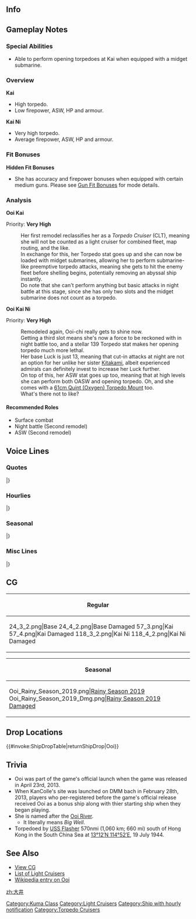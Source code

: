 ==Info==
{{KanmusuInfo|ID=019}}
{{KanmusuInfo|ID=097}}
{{KanmusuInfo|ID=114}}

==Gameplay Notes==
===Special Abilities===
* Able to perform opening torpedoes at Kai when equipped with a midget submarine.

===Overview===
'''Kai'''
* High torpedo.
* Low firepower, ASW, HP and armour.

'''Kai Ni'''
* Very high torpedo.
* Average firepower, ASW, HP and armour.

===Fit Bonuses===
{{:{{BASEPAGENAME}}/Equipment Bonuses}}
{{clear}}

'''Hidden Fit Bonuses'''
* She has accuracy and firepower bonuses when equipped with certain medium guns. Please see [[Gun Fit Bonuses]] for mode details.

===Analysis===
'''Ooi Kai'''

Priority: '''Very High'''

:Her first remodel reclassifies her as a ''Torpedo Cruiser'' (CLT), meaning she will not be counted as a light cruiser for combined fleet, map routing, and the like.
:In exchange for this, her Torpedo stat goes up and she can now be loaded with midget submarines, allowing her to perform submarine-like preemptive torpedo attacks, meaning she gets to hit the enemy fleet before shelling begins, potentially removing an abyssal ship instantly.
:Do note that she can't perform anything but basic attacks in night battle at this stage, since she has only two slots and the midget submarine does not count as a torpedo.


'''Ooi Kai Ni'''

Priority: '''Very High'''

:Remodeled again, Ooi-chi really gets to shine now.
:Getting a third slot means she's now a force to be reckoned with in night battle too, and a stellar 139 Torpedo stat makes her opening torpedo much more lethal.
:Her base Luck is just 13, meaning that cut-in attacks at night are not an option for her unlike her sister [[Kitakami]], albeit experienced admirals can definitely invest to increase her Luck further.
:On top of this, her ASW stat goes up too, meaning that at high levels she can perform both OASW and opening torpedo. Oh, and she comes with a [[61cm Quint (Oxygen) Torpedo Mount]] too.
:What's there not to like?



====Recommended Roles====
* Surface combat
* Night battle (Second remodel)
* ASW (Second remodel)

==Voice Lines==
===Quotes===
{{ShipquoteHeader}}
{{ShipquoteKai
|scenario = Introduction
|origin = こんにちはー。軽巡洋艦、大井です。どうぞ、よろしくお願い致しますね。
|translation = Hello~ I'm the light cruiser, Ooi. I ask that you please take good care of me.
|audio = Ooi-Introduction.ogg
}}
{{ShipquoteKai
|scenario = Introduction
|kai = yes
|origin = 重雷装艦、大井です。ところで…北上さんはどこかしら。
|translation = I'm the torpedo cruiser, Ooi.By the way... where is Kitakami-san? <ref>The term she uses "重雷装艦", literally translates to 'ship heavily equipped with torpedoes'.</ref>
|audio = OoiKai-Introduction.ogg
}}
{{ShipquoteKai
|scenario = Library
|origin = 球磨型軽巡洋艦の４番艦、大井よ。神戸生まれなの。
平時は海軍兵学校練習艦として活躍したのよ？
もちろん、真打ちは、重雷装艦へのモデルチェンジよね？頑張るわ！
|translation = I'm the 4th ship of the Kuma-class light cruisers, Ooi. I was born in Kobe.
During peacetime I was a training ship at the Imperial Japanese Navy Academy you know?
Or course, my highlight is the mode change to a torpedo cruiser you know? I'll do my best!
|audio = Ooi-Library.ogg
}}
{{ShipquoteKai
|scenario = Library
|kai = yes
|origin = 重雷装艦バージョンの大井です。
圧倒的な水雷戦力を期待されたけど、出番がなかなかなかったの。
今度は活躍して見せるわ。みていてね！
|translation = I'm Ooi, now in torpedo cruiser version.
I was expecting to use my overwhelming torpedo armanent but I never got the chance.<ref>Due to advances in naval aviation and submarine warfare, torpedoes were harder to use because they would get spotted and give targets time to evade.</ref>
This time I'll show you my best. Just watch!
|audio = OoiKai-Library.ogg
}}
{{ShipquoteKai
|scenario = Secretary 1
|origin = 演習ですか？
|translation = An exercise?
|audio = Ooi-Secretary_1.ogg
}}
{{ShipquoteKai
|scenario = Secretary 1
|kai = yes
|origin = あの…魚雷撃ちますよ？
|translation = Ummm... I'll launch my torpedoes you know?
|audio = OoiKai-Secretary_1.mp3
}}
{{ShipquoteKai
|scenario = Secretary 1
|kai2 = yes
|origin = あの…魚雷撃ちますよ？いいですね？
|translation = Ummm... I'll launch my torpedoes you know? That's fine right?
|audio = OoiKaiNi-Secretary_1.mp3
}}
{{ShipquoteKai
|scenario = Secretary 2
|origin = 北上さん、大丈夫かな…
|translation = I wonder if Kitakami-san is doing well...
|audio = Ooi-Secretary_2.ogg
}}
{{ShipquoteKai
|scenario = Secretary 3
|origin = 提督？この手はなんですか？何かの演習ですか？撃ってもいいですか？
|translation = Admiral? What are you doing with your hands? Is this an exercise? Can I shoot you?
|audio = Ooi-Secretary_3.ogg
}}
{{ShipquoteKai
|scenario = Secretary 3
|kai = yes
|origin = 提督も気になります？そう、足にいっぱい付いたんですよ！…って、触りすぎなので。提督に20発、撃っていいですか？
|translation = Are you interested too, Admiral? Yup, I got lots attached to my legs! ...Hey, you're touching too much. Can I just launch 20 at you, Admiral? 
|audio = OoiKai-Secretary_3.ogg
}}
{{ShipquoteKai
|scenario = Secretary Idle
|origin = 北上さん大丈夫かな、私がいないと心配だな。うん、心配……きっと、そう、きっと何か起きてる！私、行かなきゃ！
|translation = I wonder if Kitakami-san is doing well, I'm worried when I'm not there with her. Yup, I'm worried... There's absolutely, definitely something going on! I have to go!
|audio = Ooi-Idle.mp3
}}
{{ShipquoteKai
|scenario = Secretary (Married)
|origin = 提督？他の子がどうしたって？え、違う？ふーん、ならいいの、なら…
|translation = Admiral? What about the other girls? Eh, that's not it? Humph, that's fine then...
|audio = Ooi-Secretary_Married.mp3
}}
{{ShipquoteKai
|scenario = Wedding
|origin = 北上さん！なんだ提督なの？あ、いえ、いいんですけど。はい、提督も愛してます！
|translation =Kitakami-san! Oh it's just you, Admiral? Ah, no, that's fine. Yes, I love you too, Admiral!
|audio = Ooi-Wedding.ogg
}}
{{ShipquoteKai
|scenario = Wedding
|kai = yes
|origin = たった二人の重雷装艦、私を選んでいいの？…私を裏切ったら海に沈めるけどね…
|translation = Is it fine to pick me out of the two torpedo cruisers? ...I'll drown you in the sea if you betray me alright...
|audio = OoiKai-Wedding.mp3
}}
{{ShipquoteKai
|scenario = Player's Score
|origin = 提督にお知らせが来ています。
|translation = There's a notification for you, Admiral.
|audio = Ooi-Looking_At_Scores.ogg
}}
{{ShipquoteKai
|scenario = Player's Score
|kai = yes
|origin = 提督にお知らせみたいです。
|translation = Looks like there's a notification for you, Admiral.
|audio = OoiKai-Looking_At_Scores.ogg
}}
{{ShipquoteKai
|scenario = Player's Score
|kai2 = yes
|origin = 情報を確認するのですね、提督。
|translation = You want to review the intelligence right, Admiral?
|audio = OoiKai2-Looking_At_Scores.ogg
}}
{{ShipquoteKai
|scenario = Joining the Fleet
|origin = 大井、水雷戦隊、出撃します。
|translation = Ooi, torpedo squadron, sortieing.
|audio = Ooi-Joining_A_Fleet.ogg
}}
{{ShipquoteKai
|scenario = Joining the Fleet
|kai = yes
|origin = 重雷装艦大井、出撃します！
|translation = Torpedo cruiser Ooi, sortieing!
|audio = OoiKai-Joining_A_Fleet.ogg
}}
{{ShipquoteKai
|scenario = Equipment 1
|origin = ふふっ…ちょっと嬉しい。
|translation = Fufu~...I'm a bit happy.
|audio = Ooi-Equipment_1.ogg
}}
{{ShipquoteKai
|scenario = Equipment 1
|kai = yes
|origin = 九三式酸素魚雷って…冷たくて、素敵♪
|translation = The Type 93 Oxygen Torpedoes are... cold and amazing♪
|audio = OoiKai-Equipment_1.ogg
}}
{{ShipquoteKai
|scenario = Equipment 2
|origin = あの…他の艦も強くしてあげて。
|translation = Ummm... Please make another ship stronger too.
|audio = Ooi-Equipment_2.ogg
}}
{{ShipquoteKai
|scenario = Equipment 2
|kai = yes
|origin = この魚雷火力、上手く使って欲しいな。
|translation = It'd be nice if I could use the power of these torpedoes properly.
|audio = OoiKai-Equipment_2.ogg
}}
{{ShipquoteKai
|scenario = Equipment 2
|kai2 = yes
|origin = ふっふっふ…誰も私たちの前を遮れないわ。…あら、肩に糸屑が。はい、大丈夫です。
|translation = Fufufu... I won't let anyone interrupt us like last time... Oh, there's some lint on my shoulder. Yes, I'm fine now.
|audio = OoiKai2-Equipment_2.ogg
}}
{{ShipquoteKai
|scenario = Equipment 3
|origin = まあ、いいかな。
|translation = Well, this is fine.
|audio = Ooi-Equipment_3.ogg
}}
{{ShipquoteKai
|scenario = Equipment 3
|kai = yes
|origin = 北上さんがいいって言うなら…
|translation = If you say it's fine, Kitakami-san...
|audio = OoiKai-Equipment_3.ogg
}}
{{ShipquoteKai
|scenario = Equipment 3
|kai2 = yes
|origin = まあまあ、かな？
|translation = Still not enough I guess?
|audio = OoiKai2-Equipment_3.ogg
}}
{{ShipquoteKai
|scenario = Supply
|origin = そう、燃料と酸素魚雷を満載してね。ふふふ、これでまた、戦えます。
|translation = I see, I'm fully loaded with fuel and oxygen torpedoes huh. Fufu, I can continue to fight with this.
|audio = Ooi-Supply.mp3
}}
{{ShipquoteKai
|scenario = Docking (Minor Damage)
|origin = はい、少し休んできますね。
|translation = Yes, I'm going to rest for a while.
|audio = Ooi-Docking_Minor.ogg
}}
{{ShipquoteKai
|scenario = Docking (Minor Damage)
|kai = yes
|origin = 入渠も北上さんと一緒だったら楽しのに…
|translation = I was looking forwards to entering the docks with Kitakami-san...
|audio = OoiKai-Docking_Minor.mp3
}}
{{ShipquoteKai
|scenario = Docking (Major Damage)
|origin = ちっ、なんて指揮…あっいえ、なんでもありませーん。うふふっ。
|translation = Tch, what kind of orders are... Ah, no, it's nothing. Ufufufu~
|audio = Ooi-Docking_Major.ogg
}}
{{ShipquoteKai
|scenario = Docking (Major Damage)
|kai = yes
|origin = 作戦が悪いのよ……あっ！いえ、私が至らなくてごめんなさい。
|translation = That strategy was terrible... Ah! No, I'm sorry I wasn't good enough.
|audio = OoiKai-Docking_Major.ogg
}}
{{ShipquoteKai
|scenario = Docking (Major Damage)
|kai2 = yes
|origin = 完全に作戦が悪いのよ…あっ…いいえ、私がいつも至らなくて、ごめんなさい…
|translation = It's definitely because it was a terrible strategy... Ah... No, I'm sorry I'm never good enough...
|audio = OoiKai2-Docking_Major.ogg
}}
{{ShipquoteKai
|scenario = Construction
|origin = 嬉しいっ、新しい仲間が到着しました！
|translation = I'm happy, a new comrade has arrived!
|audio = Ooi-Construction.ogg
}}
{{ShipquoteKai
|scenario = Construction
|kai = yes
|origin = 新しい仲間が艦隊に加わりました。
|translation = A new comrade has joined the fleet.
|audio = OoiKai-Construction.ogg
}}
{{ShipquoteKai
|scenario = Construction
|kai2 = yes
|origin = え？新しい艦？…ちっ、また邪魔な子が…いえ、なんでもないの。
|translation = Eh? A new ship? ...Tch, yet another girl to get in the way... No, it's nothing.
|audio = OoiKai2-Construction.ogg
}}
{{ShipquoteKai
|scenario = Returning from Sortie
|origin = 艦隊が帰投しました。みんなお疲れ様。
|translation = The fleet has returned to port. Good work, everyone.
|audio = Ooi-Returning_From_Sortie.ogg
}}
{{ShipquoteKai
|scenario = Returning from Sortie
|kai = yes
|origin = 艦隊が作戦終了です。おつかれさまね。
|translation = The fleet has finished the operation. Good work.
|audio = OoiKai-Returning_From_Sortie.ogg
}}
{{ShipquoteKai
|scenario = Starting a Sortie
|origin = 大井、出ます！みんな、遅れないで！
|translation = Ooi, setting off! Don't fall behind, everyone!
|audio = Ooi-Starting_A_Sortie.ogg
}}
{{ShipquoteKai
|scenario = Starting a Sortie
|kai = yes
|origin = さあ、酸素魚雷を撃ちまくりに出撃よ！
|translation = Now, let's go on a sortie to launch oxygen torpedo barrages!
|audio = OoiKai-Starting_A_Sortie.ogg
}}
{{ShipquoteKai
|scenario = Starting a Sortie
|kai2 = yes
|origin = さあ、冷たくて素敵な酸素魚雷、本当の力を叩きつけてやるのよ！
|translation = Now, it's time to bring out the true power of these cold and amazing oxygen torpedoes!
|audio = OoiKai2-Starting_A_Sortie.ogg
}}
{{ShipquoteKai
|scenario = Starting a Battle
|origin = 私、砲雷撃戦って聞くと…燃えちゃいます。<ref>Returns to this line on Kai Ni.</ref>
|translation = I get fired up... when I hear that it's time for combat.
|audio = Ooi-Battle_Start.ogg
}}
{{ShipquoteKai
|scenario = Starting a Battle
|kai = yes
|origin = さあ、いっくわよー！
|translation = Now, follow me~!
|audio = OoiKai-Battle_Start.ogg
}}
{{ShipquoteKai
|scenario = Attack
|origin = そうね…もう遅いわよ…
|translation = That's right... it's too late for you...
|audio = Ooi-Attack.ogg
}}
{{ShipquoteKai
|scenario = Attack
|kai = yes
|origin = 酸素魚雷、20発、発射です！
|translation = Launching 20 oxygen torpedoes!
|audio = OoiKai-Attack.ogg
}}
{{ShipquoteKai
|scenario = Attack
|kai2 = yes
|origin = 海の藻屑となりなさいな！
|translation = Go become food for the fishes!<ref>海の藻屑 literally means "a watery grave".</ref>
|audio = OoiKai2-Attack.ogg
}}
{{ShipquoteKai
|scenario = Night Battle Attack
|origin = 海の藻屑となりなさいな！
|translation = Go become food for the fishes!
|audio = Ooi-Night_Attack.ogg
}}
{{ShipquoteKai
|scenario = Night Battle Attack
|kai = yes
|origin = 九三式酸素魚雷やっちゃってよ！
|translation = Lanching Type 93 Oxygen Torpedoes!
|audio = OoiKai-Night_Attack.ogg
}}
{{ShipquoteKai
|scenario = Night Battle
|origin = 北上さんを傷つけるの……誰？
|translation = Who is... the one who hurt Kitakami-san?
|audio = Ooi-Night_Battle.ogg
}}
{{ShipquoteKai
|scenario = MVP
|origin = あら？私？うふふっ、悪い気持ちじゃないわね。また頑張りますっ！
|translation = Oh? Me? Ufufu~ this feeling is not bad. I'll continue to do my best~!
|audio = Ooi-MVP.ogg
}}
{{ShipquoteKai
|scenario = MVP
|kai2 = yes
|origin = 私ですかぁ？いやだ、困ってしまいますぅ♪って、あれ、北上さん…？今の、北上さんは見ててくれたの！？ねぇ！？
|translation = Me? Oh no, how embarrassing♪ Hey, wha, Kitakami-san...? Was Kitakami-san looking at me just now!? Hey!?
|audio = OoiKai2-MVP.ogg
}}
{{ShipquoteKai
|scenario = Minor Damage 1
|origin = うぁあぁぁっ
|translation = Whoaaaaa
|audio = Ooi-Minor_Damage_1.ogg
}}
{{ShipquoteKai
|scenario = Minor Damage 1
|kai = yes
|origin = やだ、痛いじゃない！
|translation = Oh no, this hurts!
|audio = OoiKai-Minor_Damage_1.ogg
}}
{{ShipquoteKai
|scenario = Minor Damage 2
|origin = うっぅん、痛いったら
|translation = Yeah, that hurt.
|audio = Ooi-Minor_Damage_2.ogg
}}
{{ShipquoteKai
|scenario = Minor Damage 2
|kai = yes
|origin = ふんっ、もう…もう怒ったわ！
|translation = Humph, I... I'm angry now!
|audio = OoiKai-Minor_Damage_2.ogg
}}
{{ShipquoteKai
|scenario = Major Damage
|origin = やられちゃった…？修理しなくちゃ。
|translation = They got me...? I need to go get repaired.
|audio = Ooi-Major_Damage.ogg
}}
{{ShipquoteKai
|scenario = Major Damage
|kai = yes
|origin = やだ！？魚雷発射管がボロボロじゃない！
|translation = No!? My torpedo launchers are all battered!
|audio = OoiKai-Major_Damage.ogg
}}
{{ShipquoteKai
|scenario = Sunk
|origin = 敵艦隊、かなり削ってやれた…？そう…ならいいわ…沈んであげる。
|translation = Did I manage to whittle down the enemy fleet...? I see... that's good then... I can sink now.<ref>The intended role of torpedo cruisers was to soften up the enemy before other surface combatants engaged to finish them off.</ref>
|audio = Ooi-Sunk.ogg
}}
{{ShipquoteKai
|scenario = Sunk
|kai = yes
|origin = 重雷装艦として、沈むのも悪くはないか…
|translation = It's not bad sinking as a torpedo cruiser...
|audio = OoiKai-Sunk.ogg
}}
|} <references/>

{{clear}}

===Hourlies===
{{ShipquoteHeader | type = hourly}}
{{ShipquoteKai
|scenario = 00:00 
|origin = 丁度0時を回ったところです、提督。夜更け、ですね。
|translation = It just turned exactly 12 o'clock, Admiral. It's late at night huh.
|audio = Ooi-00.ogg
}}
{{ShipquoteKai
|scenario = 01:00 
|origin = 現在時刻、マルヒトマルマル。え？硬い、ですか？そ、そうですか…。
|translation = The time is now 0100. Eh? Too formal? I-I see...
|audio = Ooi-01.ogg
}}
{{ShipquoteKai
|scenario = 02:00 
|origin = 現在時……あ、いえ。マルフタマルマルです？提督、こんな感じならどうですか？
|translation = The time... Ah, No. It's 0200? How was that, Admiral?
|audio = Ooi-02.ogg
}}
{{ShipquoteKai
|scenario = 03:00 
|origin = マルサンマルマル…まったく煩いわね、時報の言い方なんて細かいことを…いえっ、マルサンマルマル、です！
|translation = 0300... I swear it's so annoying how you nitpick the way I tell the time... No, it's 0300!
|audio = Ooi-03.ogg
}}
{{ShipquoteKai
|scenario = 04:00 
|origin = マルヨン、マルマルです…提督？提督ー？寝たのかしら。…これはチャンスだわ！
|translation = It's 0400... Admiral? Admiral~? I wonder if he's asleep. ...This is my chance!
|audio = Ooi-04.ogg
}}
{{ShipquoteKai
|scenario = 05:00 
|origin = マルゴーマルマルっ。北上さんの所に行かなくては！！そうよ、きっと困ってるに決まっているの!北上さぁああああああん！！
|translation = 0500. I have to go to Kitakami-san's side! That's right, she is always troubled! Kitakami-saaaaaaaaan!!
|audio = Ooi-05.ogg
}}
{{ShipquoteKai
|scenario = 06:00 
|origin = マルロクマルマル！北上さん、大丈夫っ、無事！？だ、大丈夫のようね…えっ？この包丁？あ、朝ごはんの……
|translation = 0600! Are you alright, Kitakami-san? Are you safe!? S-so you are fine... Eh? This knife? I-I was making breakfast...
|audio = Ooi-06.ogg
}}
{{ShipquoteKai
|scenario = 07:00 
|origin = マルナナマルマル…そう、朝ごはんの支度をね、してあげようかなぁって。えっと、お味噌汁の具は、今日はお麩でいい？
|translation = 0700... Right, I probably should go prepare breakfast. Ummm, are you fine with gluten in the miso soup today?<ref>[https://en.wikipedia.org/wiki/Wheat_gluten_(food) Gluten] is a kind of vegetarian meat substitute.</ref>
|audio = Ooi-07.ogg
}}
{{ShipquoteKai
|scenario = 08:00 
|origin = マルハチマルマル。はいっ、北上さんのために、腕によりをかけて作った朝ごはん！どうぞ召し上がれ♪…美味しい？よかったぁ♪
|translation = 0800. Yes, I did my best to make breakfast for Kitakami-san's sake! Please help yourself♪ ...Is it delicious? That's great♪
|audio = Ooi-08.ogg
}}
{{ShipquoteKai
|scenario = 09:00 
|origin = マルキュウマルマル。え、持ち場に戻れって？そんなぁ…
|translation = 0900. Eh, "get back to your post"? No way...
|audio = Ooi-09.ogg
}}
{{ShipquoteKai
|scenario = 10:00 
|origin = ヒトマルマルマル。提督、ただいま…どこに行っていたかって？…そんなの、北上さんのところに決まってるじゃないのっ!!
|translation = 1000. I'm back, Admiral... Where have I been? ...Of course I was at Kitakami-san's place!
|audio = Ooi-10.ogg
}}
{{ShipquoteKai
|scenario = 11:00 
|origin = ヒトヒトマルマル。あの…提督？何でそんなに頭を抱えているの？お風邪ですか！？ええっと、風邪薬はっと…。
|translation = 1100. Ummm... Admiral? Why do you have your head in your hands? Do you have a cold!? Ummm, the cold medicine is...
|audio = Ooi-11.ogg
}}
{{ShipquoteKai
|scenario = 12:00 
|origin = ヒトフタマルマルです。丁度お昼ですね。私、お昼作りましょうか？大丈夫です。料理は得意なんですよ、私。
|translation = It's 1200. It's now noon. Shall I make lunch? It's fine. I'm good at cooking.
|audio = Ooi-12.ogg
}}
{{ShipquoteKai
|scenario = 13:00 
|origin = ヒトサンマルマル。さぁ召し上がれ！え？これ…？もちろんオムライスです！ケチャップで何か書いてあげましょうか？
|translation = 1300. Now, help yourself! Eh? This...? It's obviously omelette rice! Should I write something with ketchup?<ref>In certain restaurants, the person who serves you will write or draw whatever you want (within reason) on the omelette rice.</ref>
|audio = Ooi-13.ogg
}}
{{ShipquoteKai
|scenario = 14:00 
|origin = ヒトヨンマルマルです。提督、何ですか？その怪訝な顔は。別に、お昼に毒なんて入っていませんよ？失礼ですね。
|translation = It's 1400.  What is it, Admiral? Why do you have such a suspicious look. I didn't poison lunch you know? How rude.
|audio = Ooi-14.ogg
}}
{{ShipquoteKai
|scenario = 15:00 
|origin = ヒトゴーマルマル。そろそろ真面目に作戦を遂行しないといけませんね。…さっ、しっかりやりましょう！ええ！
|translation = 1500. It's almost time for us to seriously excecute operations huh... Now, let's do this properly! Ei!
|audio = Ooi-15.ogg
}}
{{ShipquoteKai
|scenario = 16:00 
|origin = ヒトロクマルマル。えっと…遠征と任務、あと、出撃艦隊は、提督、どうしましょうか？
|translation = 1600. Ummm... expeditions and missions, and then the sortie fleet is... What should we do, Admiral?
|audio = Ooi-16.ogg
}}
{{ShipquoteKai
|scenario = 17:00 
|origin = ヒトナナマルマルです。あらやだ、もうすぐ夕食の時間ですね。私、ちょっと夕食の仕込み、してきますね。
|translation = It's 1700. Oh no, it's almost time for dinner. I need to step out for a while to make dinner.
|audio = Ooi-17.ogg
}}
{{ShipquoteKai
|scenario = 18:00 
|origin = 現在時刻、ヒトハチマルマル。この鍋は何かですって？もちろん、愛情たっぷりの、大井特製カレーです！行ってきます！
|translation = The time is now 1700.  What's in this pot? It's obviously my special curry made with lots of love! I'm heading out!
|audio = Ooi-18.ogg
}}
{{ShipquoteKai
|scenario = 19:00 
|origin = ヒトキュウマルマル。北上さーん? たまたまカレーを作りすぎてしまったの！よかったら、一緒に食べましょほぉぉお！
|translation = 1900. Kitakami-san? I just happened to make too much curry! If you don't mind, let's eat it together~!
|audio = Ooi-19.ogg
}}
{{ShipquoteKai
|scenario = 20:00 
|origin = フタマルマルマル。ほら、提督の分もちゃんとありますから。え？美味しい…？体が熱くなってきた？そうでしょう？
|translation = 2000. See, I even set aside some for you, Admiral. Eh? It's delicious...? Your body is getting hotter? Really?
|audio = Ooi-20.ogg
}}
{{ShipquoteKai
|scenario = 21:00 
|origin = 現在時刻、フタヒトマルマル。さ、洗い物もして、火の周りもオッケー、と。今日も疲れましたね、提督。ふぅ…。
|translation = The time is now 2100. Right, the dishes are all done and the area around the stove is OK. Today was tiring right, Admiral. Whew...
|audio = Ooi-21.ogg
}}
{{ShipquoteKai
|scenario = 22:00 
|origin = フタフタマルマル。チッ、まーた軽巡が一隻騒いでるわね…。提督、私、ちょっと文句言ってきていい？ぁ、そ…そう？
|translation = 2200. Tch, that one light cruiser is making a fuss again huh... Can I give her a piece of my mind, Admiral? Ah, I...see?
|audio = Ooi-22.ogg
}}
{{ShipquoteKai
|scenario = 23:00 
|origin = フタサンマルマル。提督、今日もお疲れ様です。北上さん、もう寝たかな
|translation = 2300. Thanks for your hard work today, Admiral. I wonder if Kitakami-san is already asleep.
|audio = Ooi-23.ogg
}}
|} <references/>

{{clear}}

===Seasonal===
{{SeasonalHeaderOld}}
{{SeasonalQuote
|scenario = [[Seasonal/End_of_Year_2014|End of Year 2014]]
|origin =もぉ、なんだって年末年始はこう忙しいのかしら…あ、大掃除、頑張ります！
|translation = Jeez, why is the end of the year always so busy… Ah, I’ll do my best with spring cleaning!
|audio = Ooi_Year_End_2014_Sec1.ogg
|notes = 
}}
{{SeasonalQuote
|scenario = [[Seasonal/New_Year_2015|New Year 2015]]
|origin = 北上さん！！あけましておめでとうございます！！っ今年も！ ・・・あっ提督？提督も、今年もどうぞよろしくおねがい致します。はい。
|translation =	Kitakami!! Happy New Year! This year too! …Ah, Admiral? Please take care of me this year too, Admiral. Yes.
|audio = Ooi_kai_ni_New_Years_Day_2016.ogg
|notes = 
}}
{{SeasonalQuote
|scenario = [[Seasonal/Valentine%27s_Day_2015|Valentine’s Day 2015]]
|origin = バ、バレンタイン…今年こそは決戦ね！　うふふ、ふふ…うっ？！　は、鼻血が？　あははは…
|translation =	V-valentine’s… Now is the time! Ufufu, fufu… huh?! M-my nose is bleeding? Whoawhoa…
|audio = Ooi_Valentine_Sec1.ogg
|notes = 
}}
{{SeasonalQuote
|scenario = [[Seasonal/Second_Anniversary|2nd Anniversary]]
|origin =今日は大切な日。ここはやっぱり、北上さんと過ごさないと！北上さあーんッ！
|translation =	Today is an important day. I must spend it with Kitakami! Kitakamiiii!
|audio = 019_Ooi_2ndAnniv.mp3
|notes = 
}}
{{SeasonalQuote
|scenario = [[Seasonal/Early_Summer_Season_Update|Early Summer 2015]]
|origin = もうすぐ夏ねぇ♪北上さんとお揃いの水着、買わなくちゃ♪ふふ、ふふふ♪
|translation =	It’s almost summer♪ I need to buy a swimsuit that matches Kitakami’s♪ Fufufufufu♪
|audio = Ooi_Early_Summer_HQ.ogg
|notes =
}}
{{SeasonalQuote
|scenario = [[Seasonal/Fifth_Anniversary|5th Anniversary]]
|origin = 艦隊はついに五周年！ここはやっぱり、北上さんと過ごさないと！北上さぁーん！
|translation =	It’s finally the fleet’s 5th Anniversary! I’ll definitely need to be by Kitakami’s side! Kitakamiiiiii!
|audio = Ooi_5th_Anniversary_Sec1.mp3
|notes = 
}}
{{SeasonalQuote
|scenario = [[Seasonal/Rainy_Season_2018|Rainy Season 2018]]
|origin = てるてる坊主作りですか？任せてください。ほら、材料と道具一式もあるんです。で、これは私と…
|translation =	Are we making teruteru bouzu? Please leave it to me. Look, we already have all the tools and materials we need. So, this is for me…
|audio = Ooi_Rainy_Season_2018_Sec1.mp3
|notes = 
}}
{{SeasonalQuote
|scenario = [[Seasonal/Summer_2018|Summer 2018]]
|origin = もうすぐ夏ね。北上さんとお揃いの水着、買わなっちゃ！えへぇ、えへへぇ。
|translation =	It's almost summer. I need to go buy matching swimsuits for Kitakami and I! Ehe, ehehe.
|audio = Ooi_Summer_2018_Sec1.mp3
|notes = 
}}
{{SeasonalQuote
|scenario = [[Seasonal/Saury_2018|Saury 2018]]
|origin = 秋刀魚。この大井、秋刀魚を三枚におろすくらい、造作も無いこと。どんどん持ってきなさい！えぇ、やってやるわ！
|translation =	Saury. Filleting saury is no big deal at all for me. Just bring it all on! Yes, I'll do it!
|audio = Ooi_Sec1_Saury_2018.mp3
|notes = 
}}
{{SeasonalQuote
|scenario = [[Seasonal/Christmas_2018|Christmas 2018]]
|origin = 北上さん、これ、美味しいです。はい、あーんして…えぇ、どうして？どうしてそんなこと！？言うなぁー！
|translation =	Kitakami, this is delicious. Here, say "aah"... Eh, why? Why did you say that? I don't want to hear iiiiit!
|audio = Ooi_Christmas_2018_Sec1.mp3
|notes = 
}}
{{SeasonalQuote
|scenario = [[Seasonal/White_Day_2019|Coming of Spring 2019]]
|origin = そろそろ春ね。私と、北上さんも…うふぅ…うふふふふぅ…あぁ、提督、お疲れさまです。
|translation =	It's almost spring. With Kitakami, I'll... Ufu... Ufufufufu... Ah, Admiral, good work.
|audio = Ooi_Spring_2019_Sec1.mp3
|notes = 
}}
{{SeasonalQuote
|scenario = [[Seasonal/Sixth_Anniversary|6th Anniversary]]
|origin = 	提督、何？えぇ、六周年！？なんてこと！？ここはやっぱり、北上さんと過ごさないと…北上さーん！
|translation =	Admiral, what is it? Eh, the 6th Anniversary!? How can this be!? I definitely need to be spending it with Kitakami... Kiiiitaaaaakaaaamiiiii!
|audio = Ooi_6th_Anniversary_Sec2.mp3
|notes = Secretary 2
}}
{{SeasonalQuote
|scenario = [[Seasonal/Rainy_Season_2019|Rainy Season 2019]]
|origin = 北上さん、見て見て！これも美味しそう！私、二人分買ってきますね！え？提督の分も？チッ…しかたない。	
|translation =	Kitakami-san! Look, look! This looks tasty too! I'll buy two for us! Eh? And one for the Admiral? Tch... If I have to.
|audio = Ooi_Rainy_Season_2019_Sec1.mp3
|notes = 
}}
{{SeasonalQuote
|scenario = [[Seasonal/Seventh_Anniversary|7th Anniversary]]
|origin = 	艦隊は…うえぇ！七周年！？忘れてたわ！この大事な日は、絶対北上さんと過ごさないと…北上さーん！
|translation =	It's the fleets... Wha! It's the 7th Anniversary!? I forgot! I need to spend this big day with Kitakami... Kitakamiiiii!
|audio = Ooi_7th_Anniversary_Secretary_2.mp3
|notes = Secretary 2
}}
{{SeasonalQuote
|scenario = [[Seasonal/Eighth_Anniversary|8th Anniversary]]
|origin = 艦隊は…えぇ！？ついに八周年！？なんてこと！こんな大切な日は絶対北上さんと過ごさないと。北上さ〜ん！
|translation =	It's the fleet's... Wha!? 8th Anniversary!? Oh no! I need to spend an important day like this with Kitakami. Kitakamiiiiii!
|audio = Ooi_8th Anniversary_Secretary_1.mp3
|notes = 
}}
|}<references/>

{{clear}}

===Misc Lines===
{{SeasonalHeaderOld}}
{{SeasonalQuote
|scenario = [[Seasonal/Final_Battle|Final Battle 2018]]
|origin = 北上さん、艦隊の様子が…これは、もしかして、あれですか？艦隊決戦ってやつ…提督、どうなの？
|translation =	Kitakami, the fleet is looking like… Could this be, that? The final battle… Well, Admiral?
|audio = Ooi_Kantai_Kessen_2018_Sec1.mp3
|notes = Secretary 1
}}
{{SeasonalQuote
|scenario = [[Seasonal/Final_Battle|Final Battle 2018]]
|origin = 北上さん、気を付けて！今回は少し...ん！
|translation =	Be careful, Kitakami! This time is a little… Ngh!
|audio = Ooi_Kantai_Kessen_2018_Sec2.mp3
|notes = Secretary 2
}}
{{SeasonalQuote
|scenario = [[Seasonal/Final_Battle|Final Battle 2018]]
|origin = 私と北上さんの前を遮る愚か者、沈みなさい！
|translation =	All the fools who stand before Kitakami and I, should SINK!
|audio = Ooi_Kantai_Kessen_2018_Atk.mp3
|notes = Attack
}}
{{SeasonalQuote
|scenario = [[Seasonal/Final_Battle|Final Battle 2018]]
|origin = 九三式酸素ラブアターック！食らえ！
|translation =	Eat my Type 3 Oxygen Love Attack!
|audio = Ooi_Kantai_Kessen_2018_NightAtk.mp3
|notes = Night Battle Attack
}}
{{SeasonalQuote
|scenario = [[Seasonal/Final_Battle|Final Battle 2018]]
|origin = ん、やろう、上等じゃない！
|translation =	Ngh, bring it you bastards!
|audio = Ooi_Kantai_Kessen_2018_MinorDmg1.mp3
|notes = Minor Damage 1
}}
{{SeasonalQuote
|scenario = [[KanColle_Sasebo_Naval_Base_Tour|Sasebo Base Tour 2018]]
|origin = 北上さんと旅行！は、はい、楽しいです！えぇ、提督、あなたはどうしてここに？はぁ、監督？なんの？はぁ！
|translation =	A trip with Kitakami! Y-yes, I can’t wait! Eh, why are you here, Admiral? Huh, a chaperone? For what? HUH!
|audio = Ooi_Base_Tour_2018_Sec1.mp3
|notes = 
}}
{{SeasonalQuote
|scenario = [[Spring 2019 Event]]
|origin = じゅ、準備はいいですか？
|translation =	A-are you ready?
|audio =Ooi-FriendFleet.mp3
|notes = Friend Fleet Line
}}
|}<references/>

{{clear}}

==CG==
{| class="mw-collapsible mw-collapsed wikitable" style="width: 100%;"
!Regular
|-
|<gallery>
24_3_2.png|Base
24_4_2.png|Base Damaged
57_3.png|Kai
57_4.png|Kai Damaged
118_3_2.png|Kai Ni
118_4_2.png|Kai Ni Damaged
</gallery>
|}

{| class="mw-collapsible mw-collapsed wikitable" style="width: 100%;"
!Seasonal
|-
|<gallery>
Ooi_Rainy_Season_2019.png|[[Seasonal/Rainy_Season_2019|Rainy Season 2019]]
Ooi_Rainy_Season_2019_Dmg.png|[[Seasonal/Rainy_Season_2019|Rainy Season 2019 Damaged]]
</gallery>
|}

==Drop Locations==
{{#invoke:ShipDropTable|returnShipDrop|Ooi}}

==Trivia==
* Ooi was part of the game's official launch when the game was released in April 23rd, 2013.
* When KanColle's site was launched on DMM bach in February 28th, 2013, players who per-registered before the game's official release received Ooi as a bonus ship along with thier starting ship when they began playing.
* She is named after the [https://en.wikipedia.org/wiki/%C5%8Ci_River Ooi River].
** It literally means ''Big Well''.
* Torpedoed by [[wikipedia:USS_Flasher_(SS-249)|USS Flasher]] 570nmi (1,060 km; 660 mi) south of Hong Kong in the South China Sea at [http://tools.wmflabs.org/geohack/geohack.php?pagename=Japanese_cruiser_%C5%8Ci&params=13_12_N_114_52_E_ 13°12′N 114°52′E], 19 July 1944.

==See Also==
*[[{{PAGENAME}}/Gallery|View {{PAGENAME}} CG]]
*[[EliteCL|List of Light Cruisers]]
*[[wikipedia:Japanese_cruiser_Ōi|Wikipedia entry on Ooi]]
{{shiplist}}
[[Category:Kuma Class]]
[[Category:Light Cruisers]]
[[Category:Ship with hourly notification]]
[[Category:Torpedo Cruisers]]
[[zh:大井]]